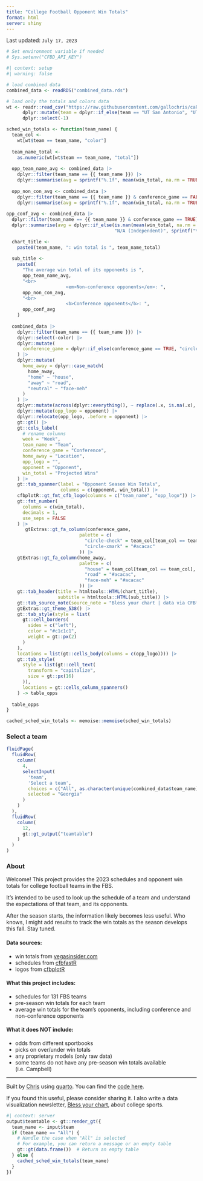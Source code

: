 ```yaml
---
title: "College Football Opponent Win Totals"
format: html
server: shiny
---
```


:::{.callout-note}
Last updated: `July 17, 2023`
:::

```r
# Set environment variable if needed
# Sys.setenv("CFBD_API_KEY")
```

```r
#| context: setup
#| warning: false

# load combined data 
combined_data <- readRDS("combined_data.rds")

# load only the totals and colors data 
wt <- readr::read_csv("https://raw.githubusercontent.com/gallochris/caRolina/main/old_scraps/wt.csv") |> 
      dplyr::mutate(team = dplyr::if_else(team == "UT San Antonio", "UTSA", team)) |> 
      dplyr::select(-1)

sched_win_totals <- function(team_name) {
  team_col <-
    wt[wt$team == team_name, "color"]
  
  team_name_total <-
    as.numeric(wt[wt$team == team_name, "total"])
  
  opp_team_name_avg <- combined_data |>
    dplyr::filter(team_name == {{ team_name }}) |>
    dplyr::summarise(avg = sprintf("%.1f", mean(win_total, na.rm = TRUE)))
  
  opp_non_con_avg <- combined_data |>
    dplyr::filter(team_name == {{ team_name }} & conference_game == FALSE) |>
    dplyr::summarise(avg = sprintf("%.1f", mean(win_total, na.rm = TRUE)))
  
opp_conf_avg <- combined_data |>
  dplyr::filter(team_name == {{ team_name }} & conference_game == TRUE) |>
  dplyr::summarise(avg = dplyr::if_else(is.nan(mean(win_total, na.rm = TRUE)), 
                                        "N/A (Independent)", sprintf("%.1f", mean(win_total, na.rm = TRUE))))

  chart_title <-
    paste0(team_name, ": win total is ", team_name_total)
  
  sub_title <-
    paste0(
      "The average win total of its opponents is ",
      opp_team_name_avg,
      "<br>
                      <em>Non-conference opponents</em>: ",
      opp_non_con_avg,
      "<br>
                      <b>Conference opponents</b>: ",
      opp_conf_avg
    )
  
  combined_data |>
    dplyr::filter(team_name == {{ team_name }}) |> 
    dplyr::select(-color) |> 
    dplyr::mutate(
      conference_game = dplyr::if_else(conference_game == TRUE, "circle-check", "circle-xmark")
    ) |>
    dplyr::mutate(
      home_away = dplyr::case_match(
        home_away,
        "home" ~ "house",
        "away" ~ "road",
        "neutral" ~ "face-meh"
      )
    ) |>
    dplyr::mutate(across(dplyr::everything(), ~ replace(.x, is.na(.x), ""))) |>
    dplyr::mutate(opp_logo = opponent) |>
    dplyr::relocate(opp_logo, .before = opponent) |>
    gt::gt() |>
    gt::cols_label(
      # rename columns
      week = "Week",
      team_name = "Team",
      conference_game = "Conference",
      home_away = "Location",
      opp_logo = "",
      opponent = "Opponent",
      win_total = "Projected Wins"
    ) |>
    gt::tab_spanner(label = "Opponent Season Win Totals",
                    columns = c(opponent, win_total)) |>
    cfbplotR::gt_fmt_cfb_logo(columns = c("team_name", "opp_logo")) |>
    gt::fmt_number(
      columns = c(win_total),
      decimals = 1,
      use_seps = FALSE
    ) |>
       gtExtras::gt_fa_column(conference_game,
                           palette = c(
                             "circle-check" = team_col[team_col == team_col],
                             "circle-xmark" = "#acacac"
                           )) |>
    gtExtras::gt_fa_column(home_away,
                           palette = c(
                             "house" = team_col[team_col == team_col],
                             "road" = "#acacac",
                             "face-meh" = "#acacac"
                           )) |>
    gt::tab_header(title = htmltools::HTML(chart_title),
                   subtitle = htmltools::HTML(sub_title)) |>
    gt::tab_source_note(source_note = "Bless your chart | data via CFBfastR + vegasinsider.com")  |>
    gtExtras::gt_theme_538() |>
    gt::tab_style(style = list(
      gt::cell_borders(
        sides = c("left"),
        color = "#c1c1c1",
        weight = gt::px(2)
      )
    ),
    locations = list(gt::cells_body(columns = c(opp_logo)))) |>
    gt::tab_style(
      style = list(gt::cell_text(
        transform = "capitalize",
        size = gt::px(16)
      )),
      locations = gt::cells_column_spanners()
    ) -> table_opps
  
  table_opps
}

cached_sched_win_totals <- memoise::memoise(sched_win_totals)
```

::: {.panel-tabset}
### Select a team
```r
fluidPage(
  fluidRow(
    column(
      4,
      selectInput(
        'team',
        'Select a team',
        choices = c("All", as.character(unique(combined_data$team_name))),
        selected = "Georgia"
      )
    )
  ),
  fluidRow(
    column(
      12,
      gt::gt_output("teamtable")
    )
  )
)
```

### About

Welcome! This project provides the 2023 schedules and opponent win totals for college football teams in the FBS. 

It's intended to be used to look up the schedule of a team and understand the expectations of that team, and its opponents.

After the season starts, the information likely becomes less useful. Who knows, I might add results to track the win totals as the season develops this fall. Stay tuned. 

#### Data sources: 
-  win totals from [vegasinsider.com](https://www.vegasinsider.com/college-football/odds/win-totals/)
-  schedules from [cfbfastR](https://github.com/sportsdataverse/cfbfastR)
-  logos from [cfbplotR](https://kazink36.github.io/cfbplotR/articles/tutorial.html)

#### What this project includes: 

-   schedules for 131 FBS teams 
-   pre-season win totals for each team
-   average win totals for the team's opponents, including conference and non-conference opponents

#### What it does NOT include:

-   odds from different sportbooks
-   picks on over/under win totals
-   any proprietary models (only raw data)
-   some teams do not have any pre-season win totals available (i.e. Campbell)

* * * 

Built by [Chris](https://hellogallo.com) using [quarto](https://quarto.org/docs/interactive/shiny/index.html). You can find the [code here](https://github.com/gallochris/cfb-win-totals).

If you found this useful, please consider sharing it. I also write a data visualization newsletter, [Bless your chart](https://blessyourchart.substack.com/), about college sports. 

:::

```r
#| context: server
output$teamtable <- gt::render_gt({
  team_name <- input$team
  if (team_name == "All") {
    # Handle the case when "All" is selected
    # For example, you can return a message or an empty table
    gt::gt(data.frame())  # Return an empty table
  } else {
    cached_sched_win_totals(team_name)
  }
})
```
